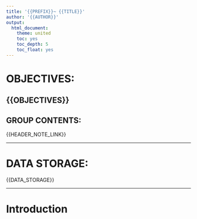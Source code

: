 ```yaml
---
title: '{{PREFIX}}~ {{TITLE}}'
author: '{{AUTHOR}}'
output:
  html_document:
    theme: united
    toc: yes
    toc_depth: 5
    toc_float: yes
---
```




# OBJECTIVES:



{{OBJECTIVES}}
------



## GROUP CONTENTS:


{{HEADER_NOTE_LINK}}


-----



# DATA STORAGE:


{{DATA_STORAGE}}


----



# Introduction




































